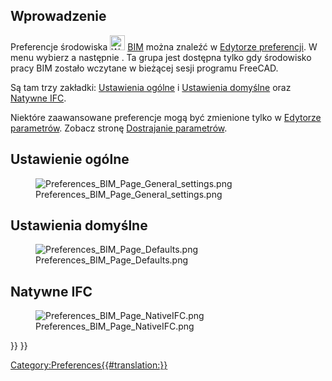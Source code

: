<languages/>

{{Docnav/pl
|[[BIM_TogglePanels/pl|Przełącz panele]]
|[[Native_IFC/pl|Natywne IFC]]
|[[BIM_Workbench/pl|środowisko pracy BIM]]
|IconL=BIM_TogglePanels.svg
|IconR=
|IconC=Workbench_BIM.svg
}}

{{TOCright}}

<span id="Introduction"></span>
==Wprowadzenie==

Preferencje środowiska [[Image:Workbench_BIM.svg|24px]] [[BIM_Workbench|BIM]] można znaleźć w [[Preferences_Editor/pl|Edytorze preferencji]]. W menu wybierz {{MenuCommand|Edycja → Preferencje...}} a następnie {{MenuCommand|[[Image:Workbench_BIM.svg|16px]] BIM}}. Ta grupa jest dostępna tylko gdy środowisko pracy BIM zostało wczytane w bieżącej sesji programu FreeCAD.

Są tam trzy zakładki: [[#Ustawienie_ogólne|Ustawienia ogólne]] i [[#Ustawienia_domyślne|Ustawienia domyślne]] oraz [[#Natywne_IFC|Natywne IFC]].

Niektóre zaawansowane preferencje mogą być zmienione tylko w [[Std_DlgParameter/pl|Edytorze parametrów]]. Zobacz stronę [[Fine-tuning/pl#środowisko_pracy_BIM|Dostrajanie parametrów]].

<span id="General_settings"></span>
==Ustawienie ogólne==

[[Image:Preferences_BIM_Page_General_settings.png]]

<span id="Defaults"></span>
==Ustawienia domyślne==

[[Image:Preferences_BIM_Page_Defaults.png]]

<span id="Native_IFC"></span>
==Natywne IFC==

[[Image:Preferences_BIM_Page_NativeIFC.png]]


{{Docnav/pl
|[[BIM_TogglePanels/pl|Przełącz panele]]
|[[Native_IFC/pl|Natywne IFC]]
|[[BIM_Workbench/pl|środowisko pracy BIM]]
|IconL=BIM_TogglePanels.svg
|IconR=
|IconC=Workbench_BIM.svg
}}

{{BIM_Tools_navi{{#translation:}}}}
{{Userdocnavi{{#translation:}}}}
[[Category:Preferences{{#translation:}}]]